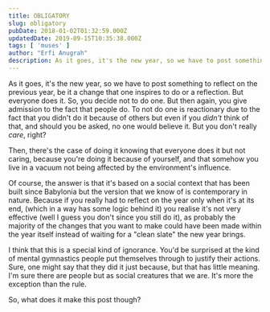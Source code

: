 ```yaml
---
title: OBLIGATORY
slug: obligatory
pubDate: 2018-01-02T01:32:59.000Z
updatedDate: 2019-09-15T10:35:38.000Z
tags: [ 'muses' ]
author: "Erfi Anugrah"
description: As it goes, it's the new year, so we have to post something to reflect on the previous year, be it a change that one inspires to do or a reflection. But everyone does it. So, you decide not to do one. But then again, you give admission to the fact that people do. To not do one is reactionary due to the fact that you didn't do it because of others but even if you *didn't* think of that, and should you be asked, no one would believe it. But you don't really *care*, right?
---
```


As it goes, it's the new year, so we have to post something to reflect on the previous year, be it a change that one inspires to do or a reflection. But everyone does it. So, you decide not to do one. But then again, you give admission to the fact that people do. To not do one is reactionary due to the fact that you didn't do it because of others but even if you *didn't* think of that, and should you be asked, no one would believe it. But you don't really *care*, right?

Then, there's the case of doing it knowing that everyone does it but not caring, because you're doing it because of yourself, and that somehow you live in a vacuum not being affected by the environment's influence.

Of course, the answer is that it's based on a social context that has been built since Babylonia but the version that we know of is contemporary in nature. Because if you really had to reflect on the year only when it's at its end, (which in a way has some logic behind it) you realise it's not very effective (well I guess you don't since you still do it), as probably the majority of the changes that you want to make could have been made within the year itself instead of waiting for a "clean slate" the new year brings.

I think that this is a special kind of ignorance. You'd be surprised at the kind of mental gymnastics people put themselves through to justify their actions. Sure, one might say that they did it just because, but that has little meaning. I'm sure there are people but as social creatures that we are. It's more the exception than the rule.

So, what does it make this post though?
